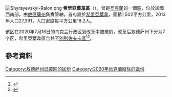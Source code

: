 [[Image:Shyrayevskyi-Raion.png|thumb]]
'''希里亞葉韋區'''（{{lang-uk|Ширяївський район}}），曾是[[烏克蘭|烏克蘭]]的一個[[区_(乌克兰)|區]]，位於該國西南部，由[[敖德薩州|敖德薩州]]負責管轄，首府設於[[希里亞葉韋|希里亞葉韋]]，面積1,502平方公里，2013年人口27,391，人口密度每平方公里18.2人。

该区在2020年7月18日的乌克兰行政区划改革中被撤销，改革后敖德萨州下分为7个区，希里亞葉韋區合并至[[別列佐夫卡區|別列佐夫卡區]]<ref>{{Cite news|title=Про утворення та ліквідацію районів. Постанова Верховної Ради України № 807-ІХ.|url=http://www.golos.com.ua/article/333466|access-date=2020-10-03|date=2020-07-18|website=Голос України|language=uk|archive-date=2021-07-09|archive-url=https://web.archive.org/web/20210709121303/http://www.golos.com.ua/article/333466}}</ref><ref name="2020_reform_maps">{{cite web |title=Нові райони: карти + склад |url=https://www.minregion.gov.ua/press/news/novi-rajony-karty-sklad/ |publisher=Міністерство розвитку громад та територій України |language=uk |access-date=2022-05-21 |archive-date=2021-03-02 |archive-url=https://web.archive.org/web/20210302224321/https://www.minregion.gov.ua/press/news/novi-rajony-karty-sklad/ }}</ref>。

==參考資料==
{{Reflist}}

{{Odessa-geo-stub}}

{{DEFAULTSORT:Ширяївський район}}
[[Category:敖德萨州已废除的区份|Category:敖德萨州已废除的区份]]
[[Category:2020年烏克蘭廢除的區份|Category:2020年烏克蘭廢除的區份]]